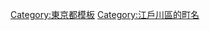 {{Navbox
|name = 江戶川區的町名
|state = {{{state|autocollapse}}}
|titlestyle = background-color: #efefef;
|bodystyle = background-color: #f9f9f9;
|groupstyle = background-color: #efefef; vertical-align: top; padding: 0.125em 0.25em;
|liststyle = width: auto;
|oddstyle = background-color: #fcfcfc;
|evenstyle =
|title=[[File:Flag of Edogawa, Tokyo.svg|30px]] [[江戶川區]]的町名
|group1={{link-ja|小松川町|小松川町|小松川}}地域
|list1={{link-ja|小松川|小松川}} &#124; {{link-ja|平井 (江戶川區)|平井 (江戸川区)|平井}}
|group2={{link-ja|松江町|松江町|松江}}地域
|list2={{link-ja|大杉 (江戶川區)|大杉 (江戸川区)|大杉}} &#124; {{link-ja|中央 (江戶川區)|中央 (江戸川区)|中央}} &#124; {{link-ja|西一之江|西一之江}} &#124; {{link-ja|西小松川町|西小松川町}} &#124; {{link-ja|東小松川|東小松川}} &#124; {{link-ja|船堀|船堀}} &#124; {{link-ja|松江 (江戶川區)|松江 (江戸川区)|松江}} &#124; {{link-ja|松島 (江戶川區)|松島 (江戸川区)|松島}}
|group3={{link-ja|瑞江村|瑞江村|瑞江}}地域
|list3={{link-ja|一之江|一之江}} &#124; {{link-ja|一之江町|一之江町}} &#124; {{link-ja|江戶川 (江戶川區)|江戸川 (江戸川区)|江戶川}} &#124; {{link-ja|新堀 (江戶川區)|新堀 (江戸川区)|新堀}} &#124; {{link-ja|西瑞江|西瑞江}} &#124; {{link-ja|二之江町|二之江町}} &#124; {{link-ja|春江町 (江戶川區)|春江町 (江戸川区)|春江町}} &#124; {{link-ja|東瑞江|東瑞江}} &#124; {{link-ja|瑞江|瑞江}}
|group4={{link-ja|葛西村|葛西村|葛西}}地域
|list4={{link-ja|宇喜田町|宇喜田町}} &#124; {{link-ja|北葛西|北葛西}} &#124; {{link-ja|清新町|清新町}} &#124; {{link-ja|中葛西|中葛西}} &#124; {{link-ja|西葛西|西葛西}} &#124; {{link-ja|東葛西|東葛西}} &#124; {{link-ja|南葛西|南葛西}} &#124; {{link-ja|堀江町 (江戶川區)|堀江町_(江戸川区)|堀江町}} &#124; {{link-ja|臨海町|臨海町}}
|group5={{link-ja|鹿本村|鹿本村|鹿本}}地域
|list5={{link-ja|上一色|上一色}} &#124; {{link-ja|興宮町|興宮町}} &#124; {{link-ja|鹿骨|鹿骨}} &#124; {{link-ja|鹿骨|鹿骨|鹿骨町}} &#124; {{link-ja|東松本|東松本}} &#124; {{link-ja|本一色|本一色}} &#124; {{link-ja|松本 (江戶川區)|松本 (江戸川区)|松本}} &#124; {{link-ja|谷河內|谷河内}}
|group6={{link-ja|篠崎村|篠崎村|篠崎}}地域
|list6={{link-ja|上篠崎|上篠崎}} &#124; {{link-ja|北篠崎|北篠崎}} &#124; {{link-ja|篠崎町|篠崎町}} &#124; {{link-ja|下篠崎町|下篠崎町}} &#124; {{link-ja|西篠崎|西篠崎}} &#124; {{link-ja|東篠崎|東篠崎}} &#124; {{link-ja|東篠崎|東篠崎|東篠崎町}} &#124; {{link-ja|南篠崎町|南篠崎町}}
|group7={{link-ja|小岩町|小岩町|小岩}}地域
|list7={{link-ja|北小岩|北小岩}} &#124; {{link-ja|西小岩|西小岩}} &#124; {{link-ja|東小岩|東小岩}} &#124; {{link-ja|南小岩|南小岩}}
}}<noinclude>
[[Category:東京都模板]]
[[Category:江戶川區的町名]]
</noinclude>